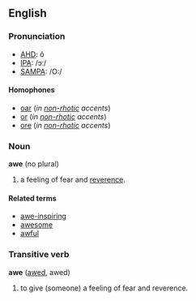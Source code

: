 ==English==
===Pronunciation===
*[[w:AHD|AHD]]: ô
*[[w:IPA|IPA]]: /ɔː/
*[[w:SAMPA|SAMPA]]: /O:/

====Homophones====
*[[oar]] (''in [[non-rhotic]] accents'')
*[[or]] (''in [[non-rhotic]] accents'')
*[[ore]] (''in [[non-rhotic]] accents'')

===Noun===
'''awe''' (no plural)

# a feeling of fear and [[reverence]].

====Related terms====
*[[awe-inspiring]]
*[[awesome]]
*[[awful]]

===Transitive verb===
'''awe''' ([[awed]], awed)

# to give (someone) a feeling of fear and reverence.